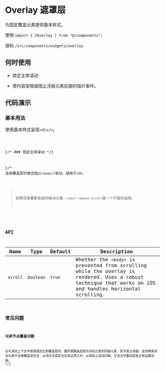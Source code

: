 # Overlay 遮罩层

为固定覆盖元素提供基本样式。

使用 `import { IOverlay } from "@/components";`

源码 `/src/components/widgets/overlay`

## 何时使用

* 锁定主体滚动

* 使内容变暗或阻止浮层元素后面的指针事件。

## 代码演示

### 基本用法

使用基本样式呈现`<div/>`。

<code src='@/examples/overlay/basic' />

{/* ### 锁定主体滚动 */}

{/* 渲染覆盖层时是否阻止`<body/>`滚动。适用于`iOS`。

> 如果您需要更高级的解决方案，`react-remove-scroll`是一个不错的选择。

<code src='@/examples/overlay/advanced' />

## API

| Name | Type | Default | Description |
|-------|-------|-------|-------|
| `scroll` | `boolean` | `true` | Whether the `<body>` is prevented from scrolling while the overlay is rendered. Uses a robust technique that works on iOS and handles horizontal scrolling. |

## 常见问题

### 兄弟节点覆盖问题

在可滚动上下文中使用锚定位和覆盖层时，最好使覆盖层成为浮动元素的同级元素，而不是父容器。这将确保浮动元素不会被覆盖层包含，从而允许其定位在其边界之外，从而防止滚动问题。它还允许叠加层独立地设置动画。 */}